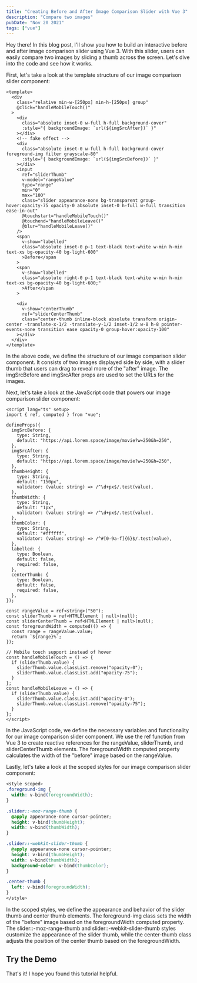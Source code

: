 ```yaml
---
title: "Creating Before and After Image Comparison Slider with Vue 3"
description: "Compare two images"
pubDate: "Nov 20 2021"
tags: ["vue"]
---
```



Hey there! In this blog post, I'll show you how to build an interactive before and after image comparison slider using Vue 3. With this slider, users can easily compare two images by sliding a thumb across the screen. Let's dive into the code and see how it works.

First, let's take a look at the template structure of our image comparison slider component:

```vue
<template>
  <div
    class="relative min-w-[250px] min-h-[250px] group"
    @click="handleMobileTouch()"
  >
    <div
      class="absolute inset-0 w-full h-full background-cover"
      :style="{ backgroundImage: `url(${imgSrcAfter})` }"
    ></div>
    <!-- fake effect -->
    <div
      class="absolute inset-0 w-full h-full background-cover foreground-img filter grayscale-80"
      :style="{ backgroundImage: `url(${imgSrcBefore})` }"
    ></div>
    <input
      ref="sliderThumb"
      v-model="rangeValue"
      type="range"
      min="0"
      max="100"
      class="slider appearance-none bg-transparent group-hover:opacity-75 opacity-0 absolute inset-0 h-full w-full transition ease-in-out"
      @touchstart="handleMobileTouch()"
      @touchend="handleMobileLeave()"
      @blur="handleMobileLeave()"
    />
    <span
      v-show="labelled"
      class="absolute inset-0 p-1 text-black text-white w-min h-min text-xs bg-opacity-40 bg-light-600"
      >Before</span
    >
    <span
      v-show="labelled"
      class="absolute right-0 p-1 text-black text-white w-min h-min text-xs bg-opacity-40 bg-light-600;"
      >After</span
    >

    <div
      v-show="centerThumb"
      ref="sliderCenterThumb"
      class="center-thumb inline-block absolute transform origin-center -translate-x-1/2 -translate-y-1/2 inset-1/2 w-8 h-8 pointer-events-none transition ease opacity-0 group-hover:opacity-100"
    ></div>
  </div>
</template>
```

In the above code, we define the structure of our image comparison slider component. It consists of two images displayed side by side, with a slider thumb that users can drag to reveal more of the "after" image. The imgSrcBefore and imgSrcAfter props are used to set the URLs for the images.

Next, let's take a look at the JavaScript code that powers our image comparison slider component:

```vue
<script lang="ts" setup>
import { ref, computed } from "vue";

defineProps({
  imgSrcBefore: {
    type: String,
    default: "https://api.lorem.space/image/movie?w=250&h=250",
  },
  imgSrcAfter: {
    type: String,
    default: "https://api.lorem.space/image/movie?w=250&h=250",
  },
  thumbHeight: {
    type: String,
    default: "150px",
    validator: (value: string) => /^\d+px$/.test(value),
  },
  thumbWidth: {
    type: String,
    default: "1px",
    validator: (value: string) => /^\d+px$/.test(value),
  },
  thumbColor: {
    type: String,
    default: "#ffffff",
    validator: (value: string) => /^#[0-9a-f]{6}$/.test(value),
  },
  labelled: {
    type: Boolean,
    default: false,
    required: false,
  },
  centerThumb: {
    type: Boolean,
    default: false,
    required: false,
  },
});

const rangeValue = ref<string>("50");
const sliderThumb = ref<HTMLElement | null>(null);
const sliderCenterThumb = ref<HTMLElement | null>(null);
const foregroundWidth = computed(() => {
  const range = rangeValue.value;
  return `${range}%`;
});

// Mobile touch support instead of hover
const handleMobileTouch = () => {
  if (sliderThumb.value) {
    sliderThumb.value.classList.remove("opacity-0");
    sliderThumb.value.classList.add("opacity-75");
  }
};
const handleMobileLeave = () => {
  if (sliderThumb.value) {
    sliderThumb.value.classList.add("opacity-0");
    sliderThumb.value.classList.remove("opacity-75");
  }
};
</script>
```

In the JavaScript code, we define the necessary variables and functionality for our image comparison slider component. We use the ref function from Vue 3 to create reactive references for the rangeValue, sliderThumb, and sliderCenterThumb elements. The foregroundWidth computed property calculates the width of the "before" image based on the rangeValue.

Lastly, let's take a look at the scoped styles for our image comparison slider component:

```css
<style scoped>
.foreground-img {
  width: v-bind(foregroundWidth);
}

.slider::-moz-range-thumb {
  @apply appearance-none cursor-pointer;
  height: v-bind(thumbHeight);
  width: v-bind(thumbWidth);
}

.slider::-webkit-slider-thumb {
  @apply appearance-none cursor-pointer;
  height: v-bind(thumbHeight);
  width: v-bind(thumbWidth);
  background-color: v-bind(thumbColor);
}

.center-thumb {
  left: v-bind(foregroundWidth);
}
</style>

```

In the scoped styles, we define the appearance and behavior of the slider thumb and center thumb elements. The foreground-img class sets the width of the "before" image based on the foregroundWidth computed property. The slider::-moz-range-thumb and slider::-webkit-slider-thumb styles customize the appearance of the slider thumb, while the center-thumb class adjusts the position of the center thumb based on the foregroundWidth.

## Try the Demo

<BeforeAfterSlider
  client:visible
  thumb-height="250px"
  thumb-width="5px"
  thumb-color="#ffffff"
  center-thumb
  imgSrcBefore="https://picsum.photos/id/870/300/300?grayscale&blur=2"
  imgSrcAfter="https://picsum.photos/id/870/300/300"
  labelled
/>
That's it! I hope you found this tutorial helpful.
